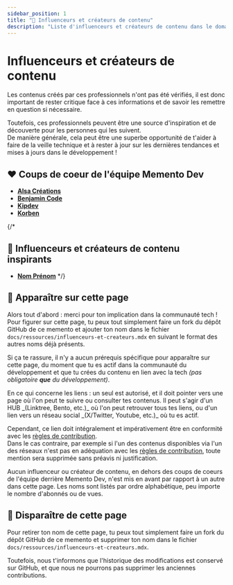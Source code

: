 ```yaml
---
sidebar_position: 1
title: "🎥 Influenceurs et créateurs de contenu"
description: "Liste d'influenceurs et créateurs de contenu dans le domaine du développement."
---
```



# Influenceurs et créateurs de contenu

<Admonition type="warning">
  Les contenus créés par ces professionnels n'ont pas été vérifiés, il est donc important de rester critique face à ces informations et de savoir les remettre en question si nécessaire.

  Toutefois, ces professionnels peuvent être une source d'inspiration et de découverte pour les personnes qui les suivent.  
  De manière générale, cela peut être une superbe opportunité de t'aider à faire de la veille technique et à rester à jour sur les dernières tendances et mises à jours dans le développement !
</Admonition>

## ❤️ Coups de coeur de l'équipe Memento Dev

- [**Alsa Créations**](https://www.alsacreations.com/)
- [**Benjamin Code**](https://bento.me/benjamincode)
- [**Kipdev**](https://kipdev.io/)
- [**Korben**](https://korben.info/)

{/*
## 🌟 Influenceurs et créateurs de contenu inspirants

- [**Nom Prénom**](https://www.exemple.com)
*/}

## 🫶 Apparaître sur cette page

Alors tout d'abord : merci pour ton implication dans la communauté tech !  
Pour figurer sur cette page, tu peux tout simplement faire un fork du dépôt GitHub de ce memento et ajouter ton nom dans le fichier `docs/ressources/influenceurs-et-createurs.mdx` en suivant le format des autres noms déjà présents.

Si ça te rassure, il n'y a aucun prérequis spécifique pour apparaître sur cette page, du moment que tu es actif dans la communauté du développement et que tu crées du contenu en lien avec la tech _(pas obligatoire **que** du développement)_.

<Admonition type="info" title="Lien vers tes différents réseaux">
  En ce qui concerne les liens : un seul est autorisé, et il doit pointer vers une page où l'on peut te suivre ou consulter tes contenus.  
  Il peut s'agir d'un HUB _(Linktree, Bento, etc.)_ où l'on peut retrouver tous tes liens, ou d'un lien vers un réseau social _(X/Twitter, Youtube, etc.)_ où tu es actif.

  Cependant, ce lien doit intégralement et impérativement être en conformité avec les [règles de contribution](/contribuer#-directives-de-r%C3%A9daction).  
  Dans le cas contraire, par exemple si l'un des contenus disponibles via l'un des réseaux n'est pas en adéquation avec les [règles de contribution](/contribuer#-directives-de-r%C3%A9daction), toute mention sera supprimée sans préavis ni justification.
</Admonition>

<Admonition type="warning" title="Ordre d'apparition">
  Aucun influenceur ou créateur de contenu, en dehors des coups de coeurs de l'équipe derrière Memento Dev, n'est mis en avant par rapport à un autre dans cette page.  
  Les noms sont listés par ordre alphabétique, peu importe le nombre d'abonnés ou de vues.
</Admonition>

## 🥷 Disparaître de cette page

Pour retirer ton nom de cette page, tu peux tout simplement faire un fork du dépôt GitHub de ce memento et supprimer ton nom dans le fichier `docs/ressources/influenceurs-et-createurs.mdx`.

Toutefois, nous t'informons que l'historique des modifications est conservé sur GitHub, et que nous ne pourrons pas supprimer les anciennes contributions.